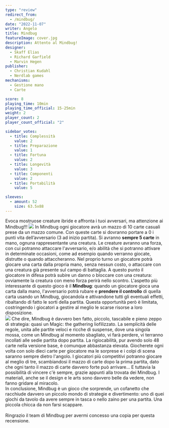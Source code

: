 ```yaml
---
type: "review"
redirect_from:
  - /mindbug/
date: "2022-11-07"
writer: Angelo
title: Mindbug
featureImage: cover.jpg
description: Attento al Mindbug!
designer:
  - Skaff Elias
  - Richard Garfield
  - Marvin Hegen
publisher:
  - Christian Kudahl
  - Nerdlab games
mechanisms:
  - Gestione mano
  - Carte

score: 8
playing_time: 10min
playing_time_official: 15-25min
weight: 2
player_count: 2
player_count_official: "2"

sidebar_votes:
  - title: Complessità
    value: 2
  - title: Preparazione
    value: 1
  - title: Fortuna
    value: 2
  - title: Longevità
    value: 3
  - title: Componenti
    value: 2
  - title: Portabilità
    value: 5

sleeves:
  - amount: 52
    size: 63.5x88
---
```


<Setting>
  Evoca mostruose creature ibride e affronta i tuoi avversari, ma attenzione ai
  Mindbug!!!
</Setting>

<img src="./game1.jpg" />

<Rules>
  In Mindbug ogni giocatore avrà un mazzo di 10 carte casuali prese da un mazzo
  comune. Con queste carte si dovranno portare a 0 i punti vita dell’avversario
  (3 ad inizio partita). Si avranno <strong>sempre 5 carte</strong> in mano,
  ognuna rappresentante una creatura. Le creature avranno una forza, con cui
  potranno attaccare l'avversario, e/o abilità che si potranno attivare in
  determinate occasioni, come ad esempio quando verranno giocate, distrutte o
  quando attaccheranno. Nel proprio turno un giocatore potrà giocare una carta
  dalla propria mano, senza nessun costo, o attaccare con una creatura già
  presente sul campo di battaglia. A questo punto il giocatore in difesa potrà
  subire un danno o bloccare con una creatura: ovviamente la creatura con meno
  forza perirà nello scontro. L'aspetto più interessante di questo gioco è il
  <strong>Mindbug</strong>: quando un giocatore gioca una carta dalla mano, l'avversario
  potrà rubare e <strong>prendere il controllo</strong> di quella carta usando un
  Mindbug, giocandola e attivandone tutti gli eventuali effetti, ribaltando di fatto
  le sorti della partita. Questa opportunità però è limitata, costringendo i giocatori
  a gestire al meglio le scarse risorse a loro disposizione.&nbsp;
  <br />
</Rules>

<img src="./game2.jpg" />

<Feedback>
  Che dire, Mindbug è davvero ben fatto, piccolo, tascabile e pieno zeppo di
  strategia: quasi un Magic: the gathering liofilizzato. La semplicità delle
  regole, unita alle partite veloci e ricche di suspense, dove una singola
  mossa, come un Mindbug al momento sbagliato, vi farà perdere, vi terranno
  incollati alle sedie partita dopo partita. La rigiocabilità, pur avendo solo
  48 carte nella versione base, è comunque abbastanza elevata. Giocherete ogni
  volta con solo dieci carte per giocatore ma le sorprese e i colpi di scena
  saranno sempre dietro l'angolo. I giocatori più competitivi potranno giocare
  al meglio di tre, scambiandosi il mazzo di carte dopo la prima partita, dato
  che ogni tanto il mazzo di carte davvero forte può arrivare… E tuttavia la
  possibilità di vincere c'è sempre, grazie appunti alla trovata dei Mindbug. I
  materiali, anche se il design e le arts sono davvero belle da vedere, non
  fanno gridare al miracolo.
  <br />
  In conclusione, Mindbug è un gioco che sorprende, un cofanetto che racchiude
  davvero un piccolo mondo di strategie e divertimento: uno di quei giochi da
  tavolo da avere sempre in tasca o nello zaino per una partita. Una piccola
  chicca da non farsi scappare.
  <br />
  <br />
  Ringrazio <OutboundLink
    href="https://www.kickstarter.com/projects/nerdlab-games/mindbug-first-contact"
    target="_blank"
  >
    il team di Mindbug
  </OutboundLink> per avermi concesso una copia per questa recensione.
</Feedback>

<Instagram id="CXD40k8AKl7" />
